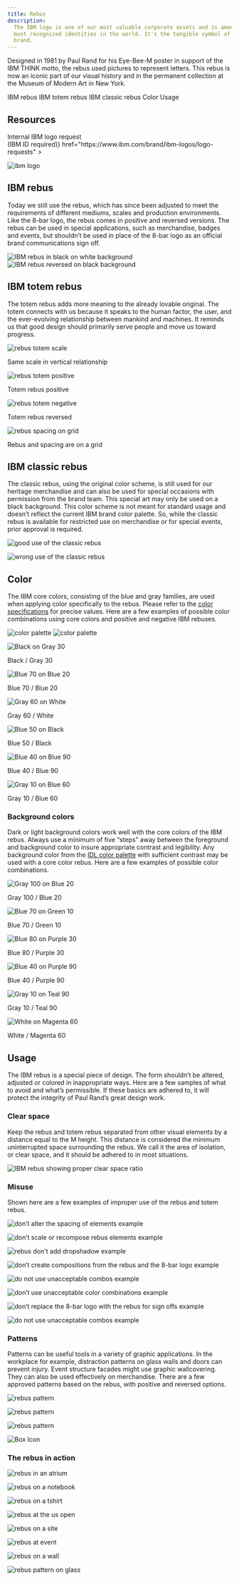 ```yaml
---
title: Rebus
description:
  The IBM logo is one of our most valuable corporate assets and is among the
  most recognized identities in the world. It's the tangible symbol of our
  brand.
---
```


<PageDescription>

Designed in 1981 by Paul Rand for his Eye-Bee-M poster in support of the IBM
THINK motto, the rebus used pictures to represent letters. This rebus is now an
iconic part of our visual history and in the permanent collection at the Museum
of Modern Art in New York.

</PageDescription>

<AnchorLinks>
  <AnchorLink>IBM rebus</AnchorLink>
  <AnchorLink>IBM totem rebus</AnchorLink>
  <AnchorLink>IBM classic rebus</AnchorLink>
  <AnchorLink>Color</AnchorLink>
  <AnchorLink>Usage</AnchorLink>
</AnchorLinks>

## Resources

<Row className="resource-card-group">
<Column colMd={4} colLg={4} noGutterSm>
    <ResourceCard
      subTitle={<>Internal IBM logo request<br />(IBM ID required)</>}
      href="https://www.ibm.com/brand/ibm-logos/logo-requests"
      >

![ibm logo](../../images/resource-cards/ibm.svg)

  </ResourceCard>
</Column>
</Row>

## IBM rebus

Today we still use the rebus, which has since been adjusted to meet the
requirements of different mediums, scales and production environments. Like the
8-bar logo, the rebus comes in positive and reversed versions. The rebus can be
used in special applications, such as merchandise, badges and events, but
shouldn’t be used in place of the 8-bar logo as an official brand communications
sign off.

![IBM rebus in black on white background](/images/rebus-light.svg)
![IBM rebus reversed on black background](/images/rebus-dark.svg)

## IBM totem rebus

The totem rebus adds more meaning to the already lovable original. The totem
connects with us because it speaks to the human factor, the user, and the
ever-evolving relationship between mankind and machines. It reminds us that good
design should primarily serve people and move us toward progress.

<Row className="mock-gallery">
<Column colMd={4} colLg={6}>

![rebus totem scale](/images/rebus-totem-scale.svg)

<Caption>Same scale in vertical relationship</Caption>

</Column>
<Column colMd={4} colLg={6}>

![rebus totem positive](/images/rebus-totem-positive.svg)

<Caption>Totem rebus positive</Caption>

</Column>
</Row>

<Row className="mock-gallery">
<Column colMd={4} colLg={6}>

![rebus totem negative](/images/rebus-totem-negative.svg)

<Caption>Totem rebus reversed</Caption>

</Column>
<Column colMd={4} colLg={6}>

![rebus spacing on grid](/images/rebus-spacing-grid.svg)

<Caption>Rebus and spacing are on a grid</Caption>

</Column>
</Row>

## IBM classic rebus

The classic rebus, using the original color scheme, is still used for our
heritage merchandise and can also be used for special occasions with permission
from the brand team. This special art may only be used on a black background.
This color scheme is not meant for standard usage and doesn’t reflect the
current IBM brand color palette. So, while the classic rebus is available for
restricted use on merchandise or for special events, prior approval is required.

<DoDontRow>
<DoDont type="do" caption="Always use the classic rebus on a black background." >

![good use of the classic rebus](images/rebusclassic1.svg)

</DoDont>
<DoDont type="dont" caption="Never use the classic rebus on light backgrounds.">

![wrong use of the classic rebus](images/rebusclassic2.svg)

</DoDont>
</DoDontRow>

## Color

The IBM core colors, consisting of the blue and gray families, are used when
applying color specifically to the rebus. Please refer to the
[color specifications](/color#specifications) for precise values. Here are a few
examples of possible color combinations using core colors and positive and
negative IBM rebuses.

<ArtDirection>

![color palette](/images/core_color_palette_mobile.png)
![color palette](/images/core_color_palette.png)

</ArtDirection>

<Title>Positive rebus</Title>

<Row className="mock-gallery">
<Column colMd={4} colLg={4}>

![Black on Gray 30](/images/rebus_black_on_gray30.svg)

<Caption>Black / Gray 30</Caption>

</Column>
<Column colMd={4} colLg={4}>

![Blue 70 on Blue 20](/images/rebus_blue70_on_blue20.svg)

<Caption>Blue 70 / Blue 20</Caption>

</Column>
<Column colMd={4} colLg={4}>

![Gray 60 on White](/images/rebus_gray60_on_white.svg)

<Caption>Gray 60 / White</Caption>

</Column>
</Row>

<Title>Reversed rebus</Title>

<Row className="mock-gallery">
<Column colMd={4} colLg={4}>

![Blue 50 on Black](/images/rebus_blue50_on_black.svg)

<Caption>Blue 50 / Black</Caption>

</Column>
<Column colMd={4} colLg={4}>

![Blue 40 on Blue 90 ](/images/rebus_blue40_on_blue90.svg)

<Caption>Blue 40 / Blue 90 </Caption>

</Column>
<Column colMd={4} colLg={4}>

![Gray 10 on Blue 60 ](/images/rebus_gray10_on_blue60.svg)

<Caption>Gray 10 / Blue 60 </Caption>

</Column>
</Row>

### Background colors

Dark or light background colors work well with the core colors of the IBM rebus.
Always use a minimum of five “steps” away between the foreground and background
color to insure appropriate contrast and legibility. Any background color from
the [IDL color palette](/color#the-palette) with sufficient contrast may be used
with a core color rebus. Here are a few examples of possible color combinations.

<Title>Positive rebus</Title>

<Row className="mock-gallery">
<Column colMd={4} colLg={4}>

![Gray 100 on Blue 20](/images/rebus_gray100_on_blue20.svg)

<Caption>Gray 100 / Blue 20</Caption>

</Column>
<Column colMd={4} colLg={4}>

![Blue 70 on Green 10](/images/rebus_blue70_on_green10.svg)

<Caption>Blue 70 / Green 10</Caption>

</Column>
<Column colMd={4} colLg={4}>

![Blue 80 on Purple 30](/images/rebus_blue80_on_purple30.svg)

<Caption>Blue 80 / Purple 30</Caption>

</Column>
</Row>

<Title>Reversed rebus</Title>

<Row className="mock-gallery">
<Column colMd={4} colLg={4}>

![Blue 40 on Purple 90](/images/rebus_blue40_on_purple90.svg)

<Caption>Blue 40 / Purple 90</Caption>

</Column>
<Column colMd={4} colLg={4}>

![Gray 10 on Teal 90](/images/rebus_gray10_on_teal90.svg)

<Caption>Gray 10 / Teal 90</Caption>

</Column>
<Column colMd={4} colLg={4}>

![White on Magenta 60](/images/rebus_white_on_magenta60.svg)

<Caption>White / Magenta 60</Caption>

</Column>
</Row>

## Usage

The IBM rebus is a special piece of design. The form shouldn’t be altered,
adjusted or colored in inappropriate ways. Here are a few samples of what to
avoid and what’s permissible. If these basics are adhered to, it will protect
the integrity of Paul Rand’s great design work.

### Clear space

Keep the rebus and totem rebus separated from other visual elements by a
distance equal to the M height. This distance is considered the minimum
uninterrupted space surrounding the rebus. We call it the area of isolation, or
clear space, and it should be adhered to in most situations.

![IBM rebus showing proper clear space ratio](images/rebus_clearspace.svg)

### Misuse

Shown here are a few examples of improper use of the rebus and totem rebus.

<DoDontRow>
<DoDont type="dont" caption="Don’t alter the spacing of elements.">

![don’t alter the spacing of elements example](images/rebusdont_alterspacing.svg)

</DoDont>
<DoDont type="dont" caption="Don’t scale or recompose rebus elements.">

![don’t scale or recompose rebus elements example](images/rebus-usage-dont-recompose.svg)

</DoDont>
<DoDont type="dont" caption="Don’t stretch or compress rebus elements.">

![rebus don't add dropshadow example](images/rebus-usage-dont-stretch.svg)

</DoDont>
</DoDontRow>

<DoDontRow>
<DoDont type="dont" caption="Don’t create compositions from the rebus and the 8-bar logo.">

![don’t create compositions from the rebus and the 8-bar logo example](images/rebusdont_compositions.svg)

</DoDont>
<DoDont type="dont" caption="Don’t add drop shadows to the rebus.">

![do not use unacceptable combos example](images/rebus-usage-dont-dropshadow.svg)

</DoDont>
<DoDont type="dont" caption="Don’t use unacceptable color combinations.">

![don’t use unacceptable color combinations example](images/rebus-usage-dont-unacceptable-combos.svg)

</DoDont>
</DoDontRow>

<DoDontRow>
<DoDont type="dont" caption="Don’t replace the 8-bar logo with the rebus for sign offs, not even in marketing applications.">

![don’t replace the 8-bar logo with the rebus for sign offs example](images/rebusdont_signoff.svg)

</DoDont>
<DoDont type="dont" caption="Don’t combine the rebus with specific business units.">

![do not use unacceptable combos example](images/rebusdont_bus.svg)

</DoDont>
</DoDontRow>

### Patterns

Patterns can be useful tools in a variety of graphic applications. In the
workplace for example, distraction patterns on glass walls and doors can prevent
injury. Event structure facades might use graphic wallcovering. They can also be
used effectively on merchandise. There are a few approved patterns based on the
rebus, with positive and reversed options.

<Row className="mock-gallery">
<Column colMd={4} colLg={4}>

![rebus pattern](/images/rebus_pattern1.png)

</Column>
<Column colMd={4} colLg={4}>

![rebus pattern](/images/rebus_pattern2.png)

</Column>
<Column colMd={4} colLg={4}>

![rebus pattern](/images/rebus_pattern3.png)

</Column>
</Row>

<Row className="resource-card-group">
<Column colMd={4} colLg={4} noGutterSm>
    <ResourceCard
      subTitle="Eye-Bee-M patterns"
      href="https://ibm.box.com/s/uf5udm0eo4ifhoj4yco7tkh1c9s37mub"
      >

![Box Icon](../../images/resource-cards/box.png)

  </ResourceCard>
</Column>
</Row>

### The rebus in action

<Row className="mock-gallery">
<Column colMd={8} colLg={8}>

![rebus in an atrium](/images/rebusgallery_atrium.png)

</Column>
<Column colMd={4} colLg={4}>

![rebus on a notebook](/images/rebusgallery_notebook.png)

</Column>
</Row>
<Row className="mock-gallery">
<Column colMd={4} colLg={4}>

![rebus on a tshirt](/images/rebusgallery_tshirt.png)

</Column>
<Column colMd={8} colLg={8}>

![rebus at the us open](/images/rebusgallery_usopen.png)

</Column>
</Row>
<Row className="mock-gallery">
<Column colMd={8} colLg={8}>

![rebus on a site](/images/rebusgallery_designsite.png)

</Column>
<Column colMd={4} colLg={4}>

![rebus at event](/images/rebusgallery_event.png)

</Column>
</Row>
<Row className="mock-gallery">
<Column colMd={4} colLg={4}>

![rebus on a wall](/images/rebusgallery_interior.png)

</Column>
<Column colMd={8} colLg={8}>

![rebus pattern on glass](/images/rebusgallery_glass.png)

</Column>
</Row>
